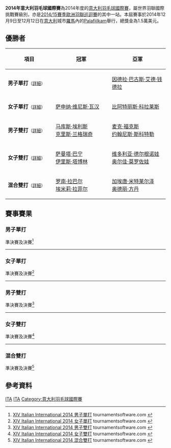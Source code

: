 {{noteTA|G1=Badminton}}
{{infobox badminton event
|name           = 2014年意大利羽毛球國際賽
|image          = 
|size           = 
|caption        =
|dates          = 2014年12月9日－12月12日
|number_edition = 
|level          = 4A
|prize_money    = 1.5萬美元
|location       = {{ITA}}[[羅馬|羅馬]]
|venue          = Palafijlkam
|previous       = 2013年意大利羽毛球國際賽 
|next           = 2015年意大利羽毛球國際賽
}}
'''2014年意大利羽毛球國際賽'''為2014年度的[[意大利羽毛球國際賽|意大利羽毛球國際賽]]，屬世界羽聯國際挑戰賽級別，亦是[[2014/15賽季歐洲羽聯巡迴賽|2014/15賽季歐洲羽聯巡迴賽]]的其中一站。本屆賽事於2014年12月9日至12月12日在[[意大利|意大利]]城市[[羅馬|羅馬]]內的[[Palafijlkam|Palafijlkam]]舉行，總獎金為1.5萬美元。

== 優勝者 ==
{| class=wikitable style="font-size:small"
!width="200"|項目
!width="250"|冠軍
!width="250"|亞軍
|-
|'''男子單打'''<small>（[[#男子單打|詳細]]）</small>
|{{nowrap|{{flagicon|INA}} [[安德鲁·库尔尼亚万·泰德乔诺|安德鲁·库尔尼亚万·泰德乔诺]]}}
|{{flagicon|ITA}} [[因德拉·巴古斯·艾德·钱德拉|因德拉·巴古斯·艾德·钱德拉]]
|-
|'''女子單打'''<small>（[[#女子單打|詳細]]）</small>
|{{flagicon|FRA}} [[萨申纳·维尼斯·瓦汉|萨申纳·维尼斯·瓦汉]]
|{{flagicon|ESP}} [[比阿特丽斯·科拉莱斯|比阿特丽斯·科拉莱斯]]
|-
|'''男子雙打'''<small>（[[#男子雙打|詳細]]）</small>
|{{flagicon|ENG}} [[马库斯·埃利斯|马库斯·埃利斯]]<br/>{{flagicon|ENG}} [[克里斯·兰格瑞奇|克里斯·兰格瑞奇]]
|{{flagicon|GER}} [[麦克·福克斯|麦克·福克斯]]<br/>{{flagicon|GER}} [[约翰尼斯·斯科特勒|约翰尼斯·斯科特勒]]
|-
|'''女子雙打'''<small>（[[#女子雙打|詳細]]）</small>
|{{flagicon|NED}} [[萨曼塔·巴宁|萨曼塔·巴宁]]<br/>{{flagicon|NED}} [[伊里斯·塔博林|伊里斯·塔博林]]
|{{flagicon|RUS}} [[维多利亚·德尔根诺娃|维多利亚·德尔根诺娃]]<br/>{{flagicon|RUS}} [[奥尔佳·莫罗佐娃|奥尔佳·莫罗佐娃]]
|-
|'''混合雙打'''<small>（[[#混合雙打|詳細]]）</small>
|{{flagicon|FRA}} [[罗南·拉巴尔|罗南·拉巴尔]]<br/>{{flagicon|FRA}} [[埃米莉·拉菲尔|埃米莉·拉菲尔]]
|{{flagicon|FRA}} [[加埃唐·米特莱尔泽|加埃唐·米特莱尔泽]]<br/>{{flagicon|FRA}} [[奥德丽·方丹|奥德丽·方丹]]
|}

== 賽事賽果 ==
=== 男子單打 ===
;準決賽及決賽<ref name="MS">[http://bwf.tournamentsoftware.com/sport/draw.aspx?id=4562F662-759C-48CA-87C1-E94173F56F6D&draw=2 XIV Italian International 2014 男子單打] tournamentsoftware.com {{en}}</ref>
{{4TeamBracket-Tennis3-v2
| team-width=200
| RD1-seed1=
| RD1-team1={{flagicon|UKR}} [[阿提姆·波奇塔列夫|阿提姆·波奇塔列夫]]
| RD1-score1-1='''21
| RD1-score1-2=5
| RD1-score1-3=15
| RD1-seed2=
| RD1-team2='''{{flagicon|ITA}} [[因德拉·巴古斯·艾德·钱德拉|因德拉·巴古斯·艾德·钱德拉]]
| RD1-score2-1=18
| RD1-score2-2='''21
| RD1-score2-3='''21

| RD1-seed3=3
| RD1-team3={{flagicon|ESP}} [[巴勃罗·阿维安|巴勃罗·阿维安]]
| RD1-score3-1=14
| RD1-score3-2=14
| RD1-score3-3=
| RD1-seed4=2
| RD1-team4='''{{nowrap|{{flagicon|INA}} [[安德鲁·库尔尼亚万·泰德乔诺|安德鲁·库尔尼亚万·泰德乔诺]]}}
| RD1-score4-1='''21
| RD1-score4-2='''21
| RD1-score4-3=

| RD2-seed1=
| RD2-team1={{flagicon|ITA}} [[因德拉·巴古斯·艾德·钱德拉|因德拉·巴古斯·艾德·钱德拉]]
| RD2-score1-1='''21
| RD2-score1-2=18
| RD2-score1-3=18
| RD2-seed2=2
| RD2-team2='''{{nowrap|{{flagicon|INA}} [[安德鲁·库尔尼亚万·泰德乔诺|安德鲁·库尔尼亚万·泰德乔诺]]}}
| RD2-score2-1=15
| RD2-score2-2='''21
| RD2-score2-3='''21
}}
----

=== 女子單打 ===
;準決賽及決賽<ref name="WS">[http://bwf.tournamentsoftware.com/sport/draw.aspx?id=4562F662-759C-48CA-87C1-E94173F56F6D&draw=4 XIV Italian International 2014 女子單打] tournamentsoftware.com {{en}}</ref>
{{4TeamBracket-Tennis3-v2
| team-width=200
| RD1-seed1=1
| RD1-team1='''{{flagicon|ESP}} [[比阿特丽斯·科拉莱斯|比阿特丽斯·科拉莱斯]]
| RD1-score1-1=19
| RD1-score1-2='''21
| RD1-score1-3='''21
| RD1-seed2=6
| RD1-team2={{flagicon|BUL}} [[佩蒂娅·内德尔奇娃|佩蒂娅·内德尔奇娃]]
| RD1-score2-1='''21
| RD1-score2-2=18
| RD1-score2-3=7

| RD1-seed3=
| RD1-team3={{flagicon|EST}} [[卡蒂·托尔莫夫|卡蒂·托尔莫夫]]
| RD1-score3-1='''21
| RD1-score3-2=16
| RD1-score3-3=13
| RD1-seed4=5
| RD1-team4='''{{flagicon|FRA}} [[萨申纳·维尼斯·瓦汉|萨申纳·维尼斯·瓦汉]]
| RD1-score4-1=12
| RD1-score4-2='''21
| RD1-score4-3='''21

| RD2-seed1=1
| RD2-team1={{flagicon|ESP}} [[比阿特丽斯·科拉莱斯|比阿特丽斯·科拉莱斯]]
| RD2-score1-1='''21
| RD2-score1-2=17
| RD2-score1-3=17
| RD2-seed2=5
| RD2-team2='''{{flagicon|FRA}} [[萨申纳·维尼斯·瓦汉|萨申纳·维尼斯·瓦汉]]
| RD2-score2-1=16
| RD2-score2-2='''21
| RD2-score2-3='''21
}}
----

=== 男子雙打 ===
;準決賽及決賽<ref name="MD">[http://bwf.tournamentsoftware.com/sport/draw.aspx?id=4562F662-759C-48CA-87C1-E94173F56F6D&draw=8 XIV Italian International 2014 男子雙打] tournamentsoftware.com {{en}}</ref>
{{4TeamBracket-Tennis3-v2
| team-width=200
| RD1-seed1=1
| RD1-team1='''{{flagicon|GER}} [[麦克·福克斯|麦克·福克斯]]<br/> {{flagicon|GER}} [[约翰尼斯·斯科特勒|约翰尼斯·斯科特勒]]
| RD1-score1-1='''21
| RD1-score1-2='''21
| RD1-score1-3=
| RD1-seed2=7
| RD1-team2={{flagicon|FRA}} [[卢卡斯·科维|卢卡斯·科维]]<br/> {{flagicon|FRA}} [[布里斯·利弗德斯|布里斯·利弗德斯]]
| RD1-score2-1=17
| RD1-score2-2=11
| RD1-score2-3=

| RD1-seed3=5
| RD1-team3={{flagicon|FRA}} [[巴斯蒂安·凯尔索迪|巴斯蒂安·凯尔索迪]]<br/> {{flagicon|FRA}} [[加埃唐·米特莱尔泽|加埃唐·米特莱尔泽]]
| RD1-score3-1=10
| RD1-score3-2=14
| RD1-score3-3=
| RD1-seed4=
| RD1-team4='''{{flagicon|ENG}} [[马库斯·埃利斯|马库斯·埃利斯]]<br/> {{flagicon|ENG}} [[克里斯·兰格瑞奇|克里斯·兰格瑞奇]]
| RD1-score4-1='''21
| RD1-score4-2='''21
| RD1-score4-3=

| RD2-seed1=1
| RD2-team1={{flagicon|GER}} [[麦克·福克斯|麦克·福克斯]]<br/> {{flagicon|GER}} [[约翰尼斯·斯科特勒|约翰尼斯·斯科特勒]]
| RD2-score1-1=11
| RD2-score1-2=19
| RD2-score1-3=
| RD2-seed2=
| RD2-team2='''{{flagicon|ENG}} [[马库斯·埃利斯|马库斯·埃利斯]]<br/> {{flagicon|ENG}} [[克里斯·兰格瑞奇|克里斯·兰格瑞奇]]
| RD2-score2-1='''21
| RD2-score2-2='''21
| RD2-score2-3=
}}
----

=== 女子雙打 ===
;準決賽及決賽<ref name="WD">[http://bwf.tournamentsoftware.com/sport/draw.aspx?id=4562F662-759C-48CA-87C1-E94173F56F6D&draw=10 XIV Italian International 2014 女子雙打] tournamentsoftware.com {{en}}</ref>
{{4TeamBracket-Tennis3-v2
| team-width=200
| RD1-seed1=
| RD1-team1={{flagicon|FRA}} [[戴尔芬·兰萨克|戴尔芬·兰萨克]]<br/> {{flagicon|FRA}} [[埃米莉·拉菲尔|埃米莉·拉菲尔]]
| RD1-score1-1=20
| RD1-score1-2=16
| RD1-score1-3=
| RD1-seed2=5
| RD1-team2='''{{flagicon|RUS}} [[维多利亚·德尔根诺娃|维多利亚·德尔根诺娃]]<br/> {{flagicon|RUS}} [[奥尔佳·莫罗佐娃|奥尔佳·莫罗佐娃]]
| RD1-score2-1='''22
| RD1-score2-2='''21
| RD1-score2-3=

| RD1-seed3=3
| RD1-team3={{flagicon|RUS}} [[叶卡捷琳娜·博洛托娃|叶卡捷琳娜·博洛托娃]]<br/> {{flagicon|RUS}} [[叶夫根尼娅·科泽茨卡亚|叶夫根尼娅·科泽茨卡亚]]
| RD1-score3-1=18
| RD1-score3-2=22
| RD1-score3-3=
| RD1-seed4=2
| RD1-team4='''{{flagicon|NED}} [[萨曼塔·巴宁|萨曼塔·巴宁]]<br/> {{flagicon|NED}} [[伊里斯·塔博林|伊里斯·塔博林]]
| RD1-score4-1='''21
| RD1-score4-2='''24
| RD1-score4-3=

| RD2-seed1=5
| RD2-team1={{flagicon|RUS}} [[维多利亚·德尔根诺娃|维多利亚·德尔根诺娃]]<br/> {{flagicon|RUS}} [[奥尔佳·莫罗佐娃|奥尔佳·莫罗佐娃]]
| RD2-score1-1=17
| RD2-score1-2=15
| RD2-score1-3=
| RD2-seed2=2
| RD2-team2='''{{flagicon|NED}} [[萨曼塔·巴宁|萨曼塔·巴宁]]<br/> {{flagicon|NED}} [[伊里斯·塔博林|伊里斯·塔博林]]
| RD2-score2-1='''21
| RD2-score2-2='''21
| RD2-score2-3=
}}
----

=== 混合雙打 ===
;準決賽及決賽<ref name="XD">[http://bwf.tournamentsoftware.com/sport/draw.aspx?id=4562F662-759C-48CA-87C1-E94173F56F6D&draw=12 XIV Italian International 2014 混合雙打] tournamentsoftware.com {{en}}</ref>
{{4TeamBracket-Tennis3-v2
| team-width=200
| RD1-seed1=1
| RD1-team1={{flagicon|RUS}} [[维塔利·杜尔金|维塔利·杜尔金]]<br/> {{flagicon|RUS}} [[尼娜·维斯洛娃|尼娜·维斯洛娃]]
| RD1-score1-1='''21
| RD1-score1-2=18
| RD1-score1-3=15
| RD1-seed2=4
| RD1-team2='''{{flagicon|FRA}} [[罗南·拉巴尔|罗南·拉巴尔]]<br/> {{flagicon|FRA}} [[埃米莉·拉菲尔|埃米莉·拉菲尔]]
| RD1-score2-1=13
| RD1-score2-2='''21
| RD1-score2-3='''21

| RD1-seed3=3
| RD1-team3='''{{flagicon|FRA}} [[加埃唐·米特莱尔泽|加埃唐·米特莱尔泽]]<br/> {{flagicon|FRA}} [[奥德丽·方丹|奥德丽·方丹]]
| RD1-score3-1=18
| RD1-score3-2='''21
| RD1-score3-3='''21
| RD1-seed4=7
| RD1-team4={{flagicon|RUS}} [[罗季翁·卡尔加夫|罗季翁·卡尔加夫]]<br/> {{flagicon|RUS}} [[叶卡捷琳娜·博洛托娃|叶卡捷琳娜·博洛托娃]]
| RD1-score4-1='''21
| RD1-score4-2=14
| RD1-score4-3=16

| RD2-seed1=4
| RD2-team1='''{{flagicon|FRA}} [[罗南·拉巴尔|罗南·拉巴尔]]<br/> {{flagicon|FRA}} [[埃米莉·拉菲尔|埃米莉·拉菲尔]]
| RD2-score1-1='''21
| RD2-score1-2='''21
| RD2-score1-3=
| RD2-seed2=3
| RD2-team2={{flagicon|FRA}} [[加埃唐·米特莱尔泽|加埃唐·米特莱尔泽]]<br/> {{flagicon|FRA}} [[奥德丽·方丹|奥德丽·方丹]]
| RD2-score2-1=15
| RD2-score2-2=14
| RD2-score2-3=
}}

== 參考資料 ==
{{Reflist}}

[[Category:2014年世界羽聯國際挑戰賽|ITA]]
[[Category:2014/15賽季歐洲羽聯巡迴賽|ITA]]
[[Category:意大利羽毛球國際賽|Category:意大利羽毛球國際賽]]